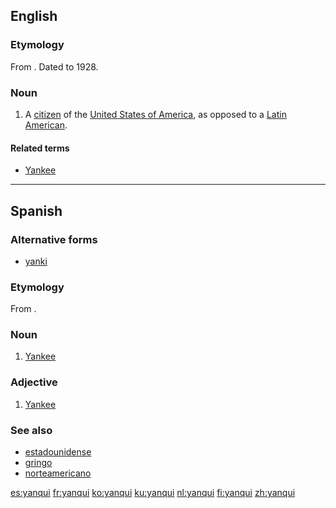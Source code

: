 ==English==

===Etymology===
From {{etyl|es|en}}. Dated to 1928.

===Noun===
{{en-noun}}

# {{context|sometimes|derogatory|lang=en}} A [[citizen]] of the [[United States of America]], as opposed to a [[Latin America]]n.

====Related terms====
* [[Yankee]]

----

==Spanish==

===Alternative forms===
* [[yanki]]

===Etymology===
From {{etyl|en|es}} {{m|en|Yankee}}.

===Noun===
{{es-noun|mf}}
# [[Yankee]] {{gloss|native or inhabitant of the USA}}

===Adjective===
{{es-adj}}
# [[Yankee]]

===See also===
* [[estadounidense]]
* [[gringo]]
* [[norteamericano]]

[[es:yanqui]]
[[fr:yanqui]]
[[ko:yanqui]]
[[ku:yanqui]]
[[nl:yanqui]]
[[fi:yanqui]]
[[zh:yanqui]]